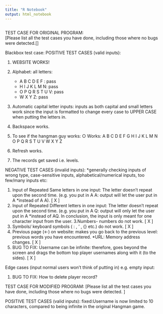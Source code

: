 ```yaml
---
title: "R Notebook"
output: html_notebook
---
```


```r

```


 TEST CASE FOR ORIGINAL PROGRAM:  
[Please list all the test cases you have done, including those where no bugs were detected.[]

Blackbox test case:
POSITIVE TEST CASES (valid inputs):

1. WEBSITE WORKS!
	 
2. Alphabet: all letters:
	- A B C D E F : pass
	- H I J K L M N: pass
	- O P Q R S T U V: pass
	- W X Y Z: pass
3. Automatic capital letter inputs: inputs as both capital and small letters work since the input is formatted to change every case to UPPER CASE when putting the letters in. 
4. Backspace works. 
5. To see if the hangman guy works:
    ○ Works: A B C D E  F G H I J K L M N O P Q R S  T U V W X Y Z
7. Refresh works. 
8. The records get saved i.e. levels. 
	
NEGATIVE TEST CASES (invalid inputs): *generally checking inputs of wrong type, case-sensitive inputs, alphabetical/numerical inputs, too few/many inputs etc: 
 
1. Input of Repeated Same letters in one input: The letter doesn’t repeat upon the second time. (e.g. you put in A A: output will let the user put in A *instead of A A).   [ X ] 
2. Input of Repeated Different letters in one input: The letter doesn’t repeat upon the second time. (e.g. you put in A Q: output will only let the user put in A *instead of AQ. In conclusion, the input is only meant for one character input from the user. 
3.Numbers- numbers do not work. [ X ] 
4. Symbols/ keyboard symbols ( : , ' , {}  etc.) do not work.  [ X ]
5. Previous page (<-) on website: makes you go back to the previous level: previous words you have encountered. *URL: Memory address changes.  [ X ] 
6. BUG TO FIX: Username can be infinite: therefore, goes beyond the screen and drags the bottom top player usernames along with it (to the sides). [ X ]

Edge cases (input normal users won't think of putting in) e.g. empty input: 

1. BUG TO FIX: How to delete player record? 

TEST CASE FOR MODIFIED PROGRAM: 
[Please list all the test cases you have done, including those where no bugs were detected. ]

POSITIVE TEST CASES (valid inputs):
fixed:Username is now limited to 10 characters, compared to being infinite in the original Hangman game. 

